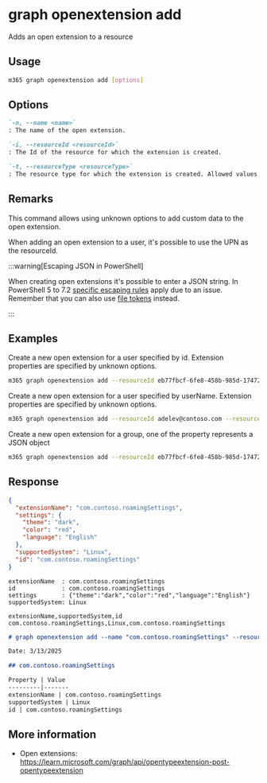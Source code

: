 
# graph openextension add

Adds an open extension to a resource

## Usage

```sh
m365 graph openextension add [options]
```

## Options

```md definition-list
`-n, --name <name>`
: The name of the open extension.

`-i, --resourceId <resourceId>`
: The Id of the resource for which the extension is created.

`-t, --resourceType <resourceType>`
: The resource type for which the extension is created. Allowed values are `user`, `group`, `device`, `organization`.
```

<Global />

## Remarks

This command allows using unknown options to add custom data to the open extension.

When adding an open extension to a user, it's possible to use the UPN as the resourceId.

:::warning[Escaping JSON in PowerShell]

When creating open extensions it's possible to enter a JSON string. In PowerShell 5 to 7.2 [specific escaping rules](./../../../user-guide/using-cli.mdx#escaping-double-quotes-in-powershell) apply due to an issue. Remember that you can also use [file tokens](./../../../user-guide/using-cli.mdx#passing-complex-content-into-cli-options) instead.

:::

## Examples

Create a new open extension for a user specified by id. Extension properties are specified by unknown options.

```sh
m365 graph openextension add --resourceId eb77fbcf-6fe8-458b-985d-1747284793bc --resourceType user --name 'com.contoso.roamingSettings' --theme dark --color red --language English
```

Create a new open extension for a user specified by userName. Extension properties are specified by unknown options.

```sh
m365 graph openextension add --resourceId adelev@contoso.com --resourceType user --name 'com.contoso.roamingSettings' --theme dark --color red --language English
```

Create a new open extension for a group, one of the property represents a JSON object

```sh
m365 graph openextension add --resourceId eb77fbcf-6fe8-458b-985d-1747284793bc --resourceType group --name 'com.contoso.roamingSettings' --settings '{"theme": "dark", "color": "red", "language": "English"}' --supportedSystem 'Linux'
```

## Response

<Tabs>
  <TabItem value="JSON">

  ```json
  {
    "extensionName": "com.contoso.roamingSettings",
    "settings": {
      "theme": "dark",
      "color": "red",
      "language": "English"
    },
    "supportedSystem": "Linux",
    "id": "com.contoso.roamingSettings"
  }
  ```

  </TabItem>
  <TabItem value="Text">

  ```text
  extensionName  : com.contoso.roamingSettings
  id             : com.contoso.roamingSettings
  settings       : {"theme":"dark","color":"red","language":"English"}
  supportedSystem: Linux
  ```

  </TabItem>
  <TabItem value="CSV">

  ```csv
  extensionName,supportedSystem,id
  com.contoso.roamingSettings,Linux,com.contoso.roamingSettings
  ```

  </TabItem>
  <TabItem value="Markdown">

  ```md
  # graph openextension add --name "com.contoso.roamingSettings" --resourceId "01b62bc5-9701-4f93-9587-9d1ea58a086d" --resourceType "user" --settings "{"theme": "dark", "color": "red", "language": "English"}" --supportedSystem "Linux"

  Date: 3/13/2025

  ## com.contoso.roamingSettings

  Property | Value
  ---------|-------
  extensionName | com.contoso.roamingSettings
  supportedSystem | Linux
  id | com.contoso.roamingSettings
  ```

  </TabItem>
</Tabs>

## More information

- Open extensions: https://learn.microsoft.com/graph/api/opentypeextension-post-opentypeextension
